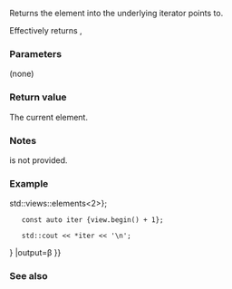 {{cpp/ranges/elements_view/iterator/title|operator*}}
{{cpp/ranges/elements_view/navbar}}

{{dcl begin}}
{{dcl|since=c++20|1=
constexpr decltype(auto) operator*() const;
}}
{{dcl end}}

Returns the element into {{tt|V}} the underlying iterator points to.

Effectively returns {{c|/*get-element*/(this-&gt;base())}}, {{elements_view_iterator_get_element}}

===Parameters===
(none)

===Return value===
The current element.

===Notes===
{{c|operator-&gt;}} is not provided.

===Example===
{{example
|code=
#include &lt;iostream&gt;
#include &lt;ranges&gt;
#include &lt;string_view&gt;
#include &lt;tuple&gt;

int main()
{
    using T = std::tuple&lt;int, char, std::string_view&gt;;

    const auto il = {
        T{1, 'A', "α"},
        T{2, 'B', "β"},
        T{3, 'C', "γ"},
    };

    const auto view {il {{!}} std::views::elements&lt;2&gt;};

    const auto iter {view.begin() + 1};

    std::cout &lt;&lt; *iter &lt;&lt; '\n';
}
|output=β
}}

===See also===
{{dsc begin}}
{{dsc mem fun|cpp/ranges/elements_view/iterator/operator_at|title=operator[]|accesses an element by index|notes={{mark c++20}}}}
{{dsc end}}

{{langlinks|es|ja|ru|zh}}